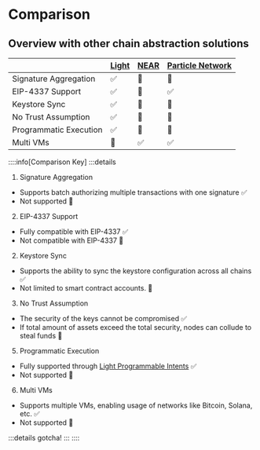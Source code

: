 # Comparison

## Overview with other chain abstraction solutions

|                        | [Light](https://light.so) | [NEAR](https://near.org) | [Particle Network](https://particle.network) |
| ---------------------- | :------------------------ | :----------------------- | :------------------------------------------- |
| Signature Aggregation  | ✅                        | 🛑                       | 🛑                                           |
| EIP-4337 Support       | ✅                        | 🔴                       | ✅                                           |
| Keystore Sync          | ✅                        | 🔶                       | 🔶                                           |
| No Trust Assumption    | ✅                        | 🔶                       | 🔶                                           |
| Programmatic Execution | ✅                        | 🛑                       | 🛑                                           |
| Multi VMs              | 🛑                        | ✅                       | ✅                                           |

::::info[Comparison Key]
:::details

1. Signature Aggregation

- Supports batch authorizing multiple transactions with one signature ✅
- Not supported 🔴

2. EIP-4337 Support

- Fully compatible with EIP-4337 ✅
- Not compatible with EIP-4337 🔴

2. Keystore Sync

- Supports the ability to sync the keystore configuration across all chains ✅
- Not limited to smart contract accounts. 🔶

3. No Trust Assumption

- The security of the keys cannot be compromised ✅
- If total amount of assets exceed the total security, nodes can collude to steal funds 🔶

5. Programmatic Execution

- Fully supported through [Light Programmable Intents](/light-programmable-intents) ✅
- Not supported 🔴

6. Multi VMs

- Supports multiple VMs, enabling usage of networks like Bitcoin, Solana, etc. ✅
- Not supported 🛑

:::details
gotcha!
:::
::::
